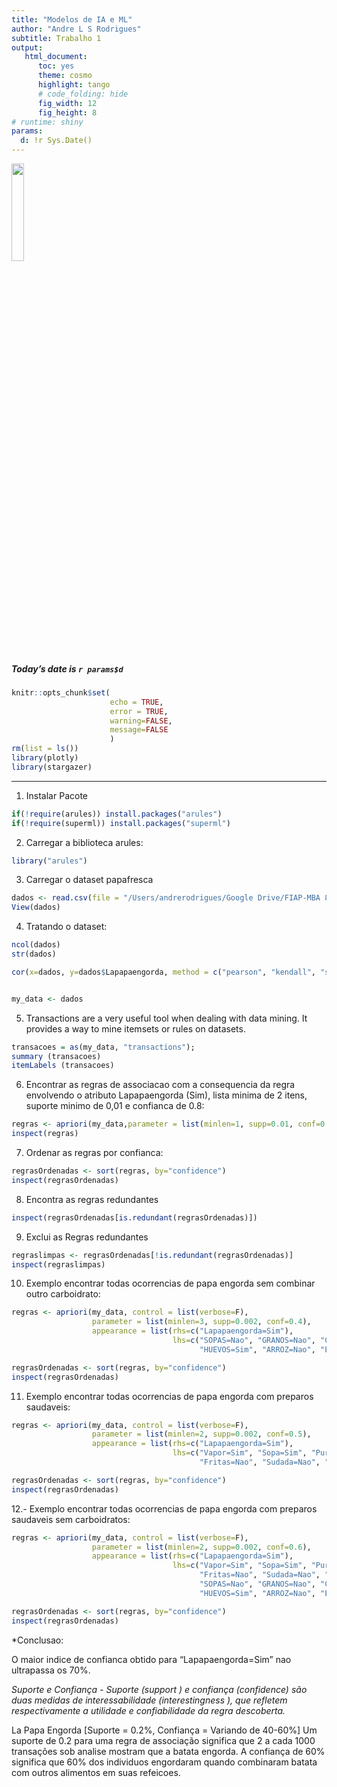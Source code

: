 ```yaml
---
title: "Modelos de IA e ML"
author: "Andre L S Rodrigues"
subtitle: Trabalho 1
output:
   html_document:
      toc: yes
      theme: cosmo
      highlight: tango
      # code_folding: hide
      fig_width: 12
      fig_height: 8
# runtime: shiny
params:
  d: !r Sys.Date()
---
```


![](https://i.ibb.co/mXvdH3h/Fiap-logo-novo.jpg){ width=20% }

##### Today's date is `r params$d`

```r
knitr::opts_chunk$set(
                      echo = TRUE, 
                      error = TRUE, 
                      warning=FALSE, 
                      message=FALSE
                      )
rm(list = ls())
library(plotly)
library(stargazer)
```


******

1. Instalar Pacote 

```r
if(!require(arules)) install.packages("arules")
if(!require(superml)) install.packages("superml")
```

2. Carregar a biblioteca arules:

```r
library("arules")
```


3.  Carregar o dataset papafresca
```r
dados <- read.csv(file = "/Users/andrerodrigues/Google Drive/FIAP-MBA 8IA/006 - Modelos de IA e ML/Trabalhos/Trabalho1/data/papafrescaSimNao.csv", header = TRUE, sep = ";")
View(dados)
```


4. Tratando o dataset:
```r
ncol(dados)
str(dados)

cor(x=dados, y=dados$Lapapaengorda, method = c("pearson", "kendall", "spearman"))


my_data <- dados

```



5. Transactions are a very useful tool when dealing with data mining.  It provides a way to mine itemsets or rules on datasets.
```r
transacoes = as(my_data, "transactions");
summary (transacoes)
itemLabels (transacoes)
```



6. Encontrar as regras de associacao com a consequencia da regra envolvendo o atributo Lapapaengorda (Sim), lista minima de 2 itens, suporte minimo de 0,01 e confianca de 0.8:
```r
regras <- apriori(my_data,parameter = list(minlen=1, supp=0.01, conf=0.7),appearance = list(rhs=c("Lapapaengorda=Nao", "Lapapaengorda=Sim")))
inspect(regras)
```



7. 	Ordenar as regras por confianca:
```r
regrasOrdenadas <- sort(regras, by="confidence")
inspect(regrasOrdenadas)
```



8.  Encontra as regras redundantes
```r
inspect(regrasOrdenadas[is.redundant(regrasOrdenadas)])
```



9. Exclui as Regras redundantes
```r
regraslimpas <- regrasOrdenadas[!is.redundant(regrasOrdenadas)]
inspect(regraslimpas)
```



10. Exemplo  encontrar todas ocorrencias de papa engorda sem combinar outro carboidrato:
```r
regras <- apriori(my_data, control = list(verbose=F),
                  parameter = list(minlen=3, supp=0.002, conf=0.4),
                  appearance = list(rhs=c("Lapapaengorda=Sim"),
                                    lhs=c("SOPAS=Nao", "GRANOS=Nao", "CARNE=Sim", 
                                          "HUEVOS=Sim", "ARROZ=Nao", "ENSALADA=Sim")))

regrasOrdenadas <- sort(regras, by="confidence")
inspect(regrasOrdenadas)
```



11. Exemplo  encontrar todas ocorrencias de papa engorda com preparos saudaveis:
```r
regras <- apriori(my_data, control = list(verbose=F),
                  parameter = list(minlen=2, supp=0.002, conf=0.5),
                  appearance = list(rhs=c("Lapapaengorda=Sim"),
                                    lhs=c("Vapor=Sim", "Sopa=Sim", "Pure=Nao",
                                          "Fritas=Nao", "Sudada=Nao", "Salada=Sim")))

regrasOrdenadas <- sort(regras, by="confidence")
inspect(regrasOrdenadas)
```



12.- Exemplo  encontrar todas ocorrencias de papa engorda com preparos saudaveis sem carboidratos:
```r
regras <- apriori(my_data, control = list(verbose=F),
                  parameter = list(minlen=2, supp=0.002, conf=0.6),
                  appearance = list(rhs=c("Lapapaengorda=Sim"),
                                    lhs=c("Vapor=Sim", "Sopa=Sim", "Pure=Nao",
                                          "Fritas=Nao", "Sudada=Nao", "Salada=Sim", 
                                          "SOPAS=Nao", "GRANOS=Nao", "CARNE=Sim", 
                                          "HUEVOS=Sim", "ARROZ=Nao", "ENSALADA=Sim")))

regrasOrdenadas <- sort(regras, by="confidence")
inspect(regrasOrdenadas)
```


*Conclusao: 

O maior indice de confianca obtido para "Lapapaengorda=Sim" nao ultrapassa os 70%. 

*Suporte e Confiança*
  *- Suporte (support ) e confiança (confidence) são duas medidas de interessabilidade (interestingness ), que refletem respectivamente a utilidade e confiabilidade da regra descoberta.*
  
La Papa Engorda
[Suporte = 0.2%, Confiança = Variando de 40-60%]
Um suporte de 0.2 para uma regra de associação significa que 2 a cada 1000 transações sob analise mostram que a batata engorda. A confiança de 60% significa que 60% dos individuos engordaram quando combinaram batata com outros alimentos em suas refeicoes. 


